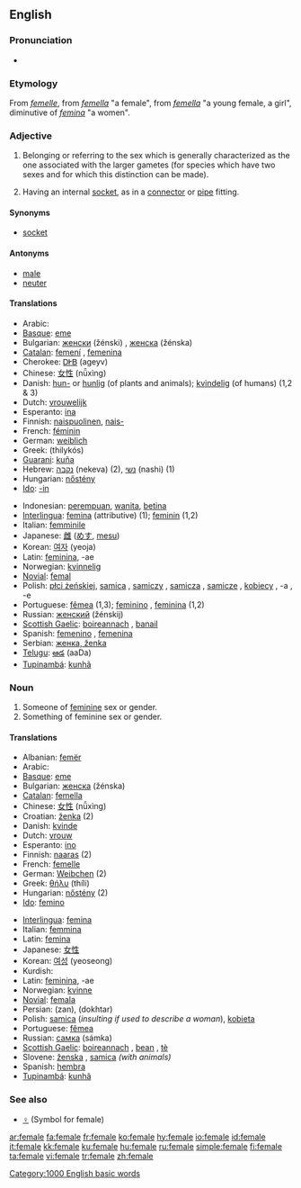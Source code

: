 {{wikipedia|dab=female (disambiguation)|female}}
{{wikipedia}}
==English==

===Pronunciation===
*{{audio|en-us-female.ogg|Audio (US)}}

===Etymology===
From {{OF.}} ''[[femelle]]'', from {{ML.}} ''[[femella]]'' "a female", from {{L.}} ''[[femella]]'' "a young female, a girl", diminutive of ''[[femina]]'' "a women".

===Adjective===
{{en-adj|-}}

# Belonging or referring to the sex which is generally characterized as the one associated with the larger gametes (for species which have two sexes and for which this distinction can be made).
# {{context|figurative|electronics}} Having an internal [[socket]], as in a [[connector]] or [[pipe]] fitting.

{{rfphoto}}

====Synonyms====
*{{figurative}} [[socket]]

====Antonyms====
*[[male]]
*[[neuter]]

====Translations====
{{top}}
*Arabic: {{ARchar|[[انثى|أنْثَى]]}} {{unicode|(’únθa)}}
*[[Basque]]: [[eme]]
*Bulgarian: [[женски]] (žénski) {{m}}, [[женска]] (žénska) {{f}}
*[[Catalan]]: [[femení]] {{m}}, [[femenina]] {{f}}
*Cherokee: [[ᎠᎨᏴ]] (ageyv)
*Chinese: [[女性]] (nǚxìng)
*Danish: [[hun-]] or [[hunlig]] (of plants and animals); [[kvindelig]] (of humans) (1,2 & 3)
*Dutch: [[vrouwelijk]]
*Esperanto: [[ina]]
*Finnish: [[naispuolinen]], [[naispuolinen|nais-]]
*French: [[féminin]]
*German: [[weiblich]]
*Greek: {{t|el|θηλυκός|m|}} (thilykós)
*[[Guarani]]: [[kuña]]
*Hebrew: [[נקבה]] (nekeva) (2), [[נשי]] (nashi) (1)
*Hungarian: [[nőstény]]
*[[Ido]]: [[-in]]
{{mid}}
*Indonesian: [[perempuan]], [[wanita]], [[betina]]
*[[Interlingua]]: [[femina]] (attributive) (1); [[feminin]] (1,2)
*Italian: [[femminile]]
*Japanese: [[雌]] ([[めす]], [[mesu]])
*Korean: [[여자]] (yeoja)
*Latin: [[feminina]], -ae {{f}}
*Norwegian: [[kvinnelig]]
*[[Novial]]: [[femal]]
*Polish: [[płci żeńskiej]], [[samica]] {{f}}, [[samiczy]] {{m}}, [[samicza]] {{f}}, [[samicze]] {{n}}, [[kobiecy]] {{m}}, -a {{f}}, -e {{n}}
*Portuguese: [[fêmea]] {{f}} (1,3); [[feminino]] {{m}}, [[feminina]] {{f}} (1,2)
*Russian: [[женский]] (žénskij)
*[[Scottish Gaelic]]: [[boireannach]] {{n}}, [[banail]] {{f}}
*Spanish: [[femenino]] {{m}}, [[femenina]] {{f}}
*Serbian: [[женка, ženka]]
*[[Telugu]]: [[ఆడ]] (aaDa)
*[[Tupinambá]]: [[kunhã]]
{{bottom}}

===Noun===
{{en-noun}}

# Someone of [[feminine]] sex or gender.
# Something of feminine sex or gender.

====Translations====
{{top}}
*Albanian: [[femër]]
*Arabic: {{ARchar|[[انثى|أنْثَى]]}} {{unicode|(’únθa)}}
*[[Basque]]: [[eme]]
*Bulgarian: [[женска]] (žénska) {{f}}
*[[Catalan]]: [[femella]] {{f}}
*Chinese: [[女性]] (nǚxìng)
*Croatian: [[ženka]]{{f}} (2)
*Danish: [[kvinde]] {{c}}
*Dutch: [[vrouw]] {{c}}
*Esperanto: [[ino]]
*Finnish: [[naaras]] (2)
*French: [[femelle]] {{f}}
*German: [[Weibchen]] {{n}} (2)
*Greek: [[θήλυ]] (thíli)
*Hungarian: [[nőstény]] (2)
*[[Ido]]: [[femino]]
{{mid}}
*[[Interlingua]]: [[femina]]
*Italian: [[femmina]] {{f}}
*Latin: [[femina]] {{f}}
*Japanese: [[女性]]
*Korean: [[여성]] (yeoseong)
*Kurdish: {{KUchar|[[مێ]]}}
*Latin: [[feminina]], -ae {{f}}
*Norwegian: [[kvinne]]
*[[Novial]]: [[femala]]
*Persian: {{FAchar|[[زن]]}} (zan), {{FAchar|[[دختر]]}} (dokhtar)
*Polish: [[samica]] {{f}} (''insulting if used to describe a woman''), [[kobieta]] {{f}}
*Portuguese: [[fêmea]] {{f}}
*Russian: [[самка]] (sámka) {{f}}
*[[Scottish Gaelic]]: [[boireannach]] {{m}}, [[bean]] {{f}}, [[tè]] {{f}}
*Slovene: [[ženska]] {{f}}, [[samica]] {{f}} ''(with animals)''
*Spanish: [[hembra]] {{f}}
*[[Tupinambá]]: [[kunhã]]
{{bottom}}

===See also===
*[[♀]] (Symbol for female)

[[Category:1000 English basic words]]

[[ar:female]]
[[fa:female]]
[[fr:female]]
[[ko:female]]
[[hy:female]]
[[io:female]]
[[id:female]]
[[it:female]]
[[kk:female]]
[[ku:female]]
[[hu:female]]
[[ru:female]]
[[simple:female]]
[[fi:female]]
[[ta:female]]
[[vi:female]]
[[tr:female]]
[[zh:female]]